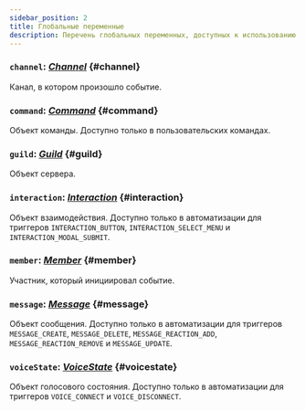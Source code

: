 ```yaml
---
sidebar_position: 2
title: Глобальные переменные
description: Перечень глобальных переменных, доступных к использованию
---
```


### `channel`: _[Channel](data-types/channel.mdx)_ \{#channel}

Канал, в котором произошло событие.

### `command`: _[Command](data-types/command.mdx)_ \{#command}

Объект команды. Доступно только в пользовательских командах.

### `guild`: _[Guild](data-types/guild.mdx)_ \{#guild}

Объект сервера.

### `interaction`: _[Interaction](data-types/interaction.mdx)_ \{#interaction}

Объект взаимодействия. Доступно только в автоматизации для триггеров `INTERACTION_BUTTON`, `INTERACTION_SELECT_MENU` и `INTERACTION_MODAL_SUBMIT`.

### `member`: _[Member](data-types/member.mdx)_ \{#member}

Участник, который инициировал событие.

### `message`: _[Message](data-types/message.mdx)_ \{#message}

Объект сообщения. Доступно только в автоматизации для триггеров `MESSAGE_CREATE`, `MESSAGE_DELETE`, `MESSAGE_REACTION_ADD`, `MESSAGE_REACTION_REMOVE` и `MESSAGE_UPDATE`.

### `voiceState`: _[VoiceState](data-types/voicestate.mdx)_ \{#voicestate}

Объект голосового состояния. Доступно только в автоматизации для триггеров `VOICE_CONNECT` и `VOICE_DISCONNECT`.
